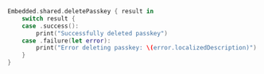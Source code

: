 ```swift
Embedded.shared.deletePasskey { result in
    switch result {
    case .success():
        print("Successfully deleted passkey")
    case .failure(let error):
        print("Error deleting passkey: \(error.localizedDescription)")
    }
}
```
